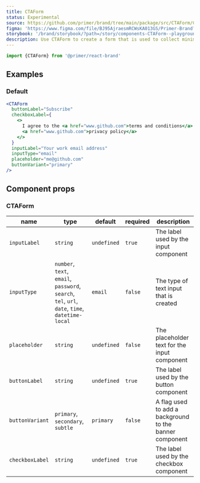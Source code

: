 ```yaml
---
title: CTAForm
status: Experimental
source: https://github.com/primer/brand/tree/main/package/src/CTAForm/CTAForm.tsx
figma: 'https://www.figma.com/file/BJ95AjraesmRCWsKA013GS/Primer-Brand?node-id=1377%3A30754'
storybook: '/brand/storybook/?path=/story/components-CTAForm--playground'
description: Use CTAForm to create a form that is used to collect minimal information from users.
---
```



```js
import {CTAForm} from '@primer/react-brand'
```

## Examples

### Default

```jsx live
<CTAForm
  buttonLabel="Subscribe"
  checkboxLabel={
    <>
      I agree to the <a href="www.github.com">terms and conditions</a> and{' '}
      <a href="www.github.com">privacy policy</a>
    </>
  }
  inputLabel="Your work email address"
  inputType="email"
  placeholder="me@github.com"
  buttonVariant="primary"
/>
```

## Component props

### CTAForm

| name            | type                                                                                            | default     | required | description                                             |
| --------------- | ----------------------------------------------------------------------------------------------- | ----------- | -------- | ------------------------------------------------------- |
| `inputLabel`    | `string`                                                                                        | `undefined` | `true`   | The label used by the input component                   |
| `inputType`     | `number`, `text`, `email`, `password`, `search`, `tel`, `url`, `date`, `time`, `datetime-local` | `email`     | `false`  | The type of text input that is created                  |
| `placeholder`   | `string`                                                                                        | `undefined` | `false`  | The placeholder text for the input component            |
| `buttonLabel`   | `string`                                                                                        | `undefined` | `true`   | The label used by the button component                  |
| `buttonVariant` | `primary`, `secondary`, `subtle`                                                                | `primary`   | `false`  | A flag used to add a background to the banner component |
| `checkboxLabel` | `string`                                                                                        | `undefined` | `true`   | The label used by the checkbox component                |
